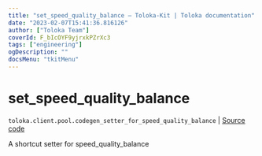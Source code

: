 ```yaml
---
title: "set_speed_quality_balance — Toloka-Kit | Toloka documentation"
date: "2023-02-07T15:41:36.816126"
author: ["Toloka Team"]
coverId: F_bIcOYF9yjrxkPZrXc3
tags: ["engineering"]
ogDescription: ""
docsMenu: "tkitMenu"
---
```


# set_speed_quality_balance
`toloka.client.pool.codegen_setter_for_speed_quality_balance` | [Source code](https://github.com/Toloka/toloka-kit/blob/v1.1.3/src/client/pool/__init__.py#L0)

A shortcut setter for speed_quality_balance